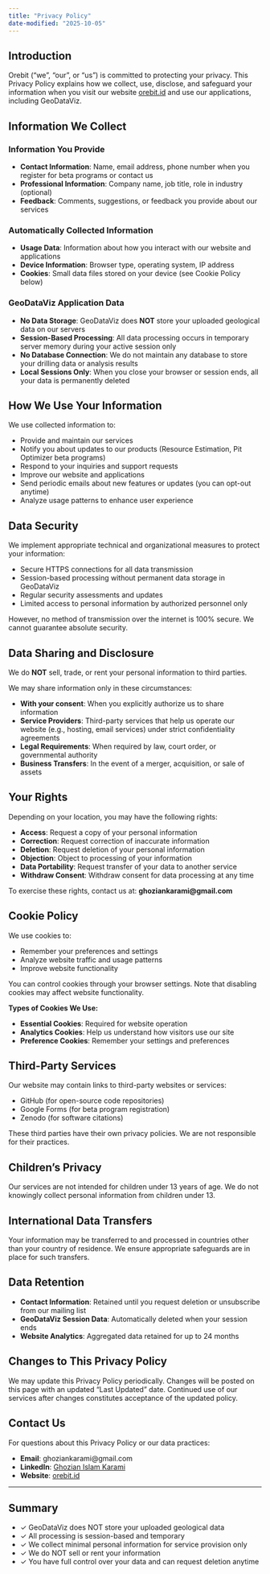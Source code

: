 ```yaml
---
title: "Privacy Policy"
date-modified: "2025-10-05"
---
```



## Introduction

Orebit ("we", "our", or "us") is committed to protecting your privacy. This Privacy Policy explains how we collect, use, disclose, and safeguard your information when you visit our website [orebit.id](https://orebit.id) and use our applications, including GeoDataViz.

## Information We Collect

### Information You Provide

- **Contact Information**: Name, email address, phone number when you register for beta programs or contact us
- **Professional Information**: Company name, job title, role in industry (optional)
- **Feedback**: Comments, suggestions, or feedback you provide about our services

### Automatically Collected Information

- **Usage Data**: Information about how you interact with our website and applications
- **Device Information**: Browser type, operating system, IP address
- **Cookies**: Small data files stored on your device (see Cookie Policy below)

### GeoDataViz Application Data

- **No Data Storage**: GeoDataViz does **NOT** store your uploaded geological data on our servers
- **Session-Based Processing**: All data processing occurs in temporary server memory during your active session only
- **No Database Connection**: We do not maintain any database to store your drilling data or analysis results
- **Local Sessions Only**: When you close your browser or session ends, all your data is permanently deleted

## How We Use Your Information

We use collected information to:

- Provide and maintain our services
- Notify you about updates to our products (Resource Estimation, Pit Optimizer beta programs)
- Respond to your inquiries and support requests
- Improve our website and applications
- Send periodic emails about new features or updates (you can opt-out anytime)
- Analyze usage patterns to enhance user experience

## Data Security

We implement appropriate technical and organizational measures to protect your information:

- Secure HTTPS connections for all data transmission
- Session-based processing without permanent data storage in GeoDataViz
- Regular security assessments and updates
- Limited access to personal information by authorized personnel only

However, no method of transmission over the internet is 100% secure. We cannot guarantee absolute security.

## Data Sharing and Disclosure

We do **NOT** sell, trade, or rent your personal information to third parties.

We may share information only in these circumstances:

- **With your consent**: When you explicitly authorize us to share information
- **Service Providers**: Third-party services that help us operate our website (e.g., hosting, email services) under strict confidentiality agreements
- **Legal Requirements**: When required by law, court order, or governmental authority
- **Business Transfers**: In the event of a merger, acquisition, or sale of assets

## Your Rights

Depending on your location, you may have the following rights:

- **Access**: Request a copy of your personal information
- **Correction**: Request correction of inaccurate information
- **Deletion**: Request deletion of your personal information
- **Objection**: Object to processing of your information
- **Data Portability**: Request transfer of your data to another service
- **Withdraw Consent**: Withdraw consent for data processing at any time

To exercise these rights, contact us at: **ghoziankarami@gmail.com**

## Cookie Policy

We use cookies to:

- Remember your preferences and settings
- Analyze website traffic and usage patterns
- Improve website functionality

You can control cookies through your browser settings. Note that disabling cookies may affect website functionality.

**Types of Cookies We Use:**

- **Essential Cookies**: Required for website operation
- **Analytics Cookies**: Help us understand how visitors use our site
- **Preference Cookies**: Remember your settings and preferences

## Third-Party Services

Our website may contain links to third-party websites or services:

- GitHub (for open-source code repositories)
- Google Forms (for beta program registration)
- Zenodo (for software citations)

These third parties have their own privacy policies. We are not responsible for their practices.

## Children's Privacy

Our services are not intended for children under 13 years of age. We do not knowingly collect personal information from children under 13.

## International Data Transfers

Your information may be transferred to and processed in countries other than your country of residence. We ensure appropriate safeguards are in place for such transfers.

## Data Retention

- **Contact Information**: Retained until you request deletion or unsubscribe from our mailing list
- **GeoDataViz Session Data**: Automatically deleted when your session ends
- **Website Analytics**: Aggregated data retained for up to 24 months

## Changes to This Privacy Policy

We may update this Privacy Policy periodically. Changes will be posted on this page with an updated "Last Updated" date. Continued use of our services after changes constitutes acceptance of the updated policy.

## Contact Us

For questions about this Privacy Policy or our data practices:

- **Email**: ghoziankarami@gmail.com
- **LinkedIn**: [Ghozian Islam Karami](https://linkedin.com/in/ghoziankarami)
- **Website**: [orebit.id](https://orebit.id)

---

## Summary

- ✓ GeoDataViz does NOT store your uploaded geological data
- ✓ All processing is session-based and temporary
- ✓ We collect minimal personal information for service provision only
- ✓ We do NOT sell or rent your information
- ✓ You have full control over your data and can request deletion anytime